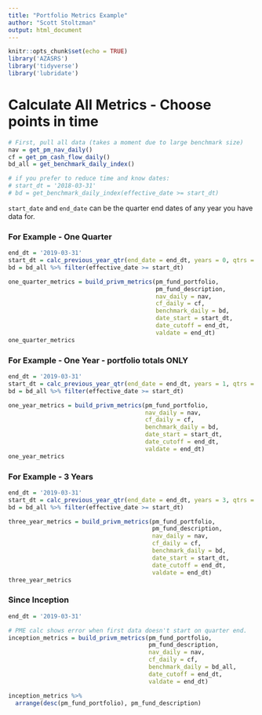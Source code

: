 ```yaml
---
title: "Portfolio Metrics Example"
author: "Scott Stoltzman"
output: html_document
---
```


```r
knitr::opts_chunk$set(echo = TRUE)
library('AZASRS')
library('tidyverse')
library('lubridate')
```


# Calculate All Metrics - Choose points in time

```r
# First, pull all data (takes a moment due to large benchmark size)
nav = get_pm_nav_daily()
cf = get_pm_cash_flow_daily()
bd_all = get_benchmark_daily_index()

# if you prefer to reduce time and know dates:
# start_dt = '2018-03-31'
# bd = get_benchmark_daily_index(effective_date >= start_dt)
```



`start_date` and `end_date` can be the quarter end dates of any year you have data for.

### For Example - One Quarter
```r
end_dt = '2019-03-31'
start_dt = calc_previous_year_qtr(end_date = end_dt, years = 0, qtrs = 1)
bd = bd_all %>% filter(effective_date >= start_dt)

one_quarter_metrics = build_privm_metrics(pm_fund_portfolio,
                                          pm_fund_description, 
                                          nav_daily = nav,
                                          cf_daily = cf,
                                          benchmark_daily = bd,
                                          date_start = start_dt,
                                          date_cutoff = end_dt,
                                          valdate = end_dt)
one_quarter_metrics
```


### For Example - One Year - portfolio totals ONLY
```r
end_dt = '2019-03-31'
start_dt = calc_previous_year_qtr(end_date = end_dt, years = 1, qtrs = 0)
bd = bd_all %>% filter(effective_date >= start_dt)

one_year_metrics = build_privm_metrics(pm_fund_portfolio,
                                       nav_daily = nav,
                                       cf_daily = cf,
                                       benchmark_daily = bd,
                                       date_start = start_dt,
                                       date_cutoff = end_dt,
                                       valdate = end_dt)
one_year_metrics
```



### For Example - 3 Years
```r
end_dt = '2019-03-31'
start_dt = calc_previous_year_qtr(end_date = end_dt, years = 3, qtrs = 0)
bd = bd_all %>% filter(effective_date >= start_dt)

three_year_metrics = build_privm_metrics(pm_fund_portfolio,
                                         pm_fund_description, 
                                         nav_daily = nav,
                                         cf_daily = cf,
                                         benchmark_daily = bd,
                                         date_start = start_dt,
                                         date_cutoff = end_dt,
                                         valdate = end_dt)
three_year_metrics
```



### Since Inception
```r
end_dt = '2019-03-31'

# PME calc shows error when first data doesn't start on quarter end.
inception_metrics = build_privm_metrics(pm_fund_portfolio,
                                        pm_fund_description, 
                                        nav_daily = nav,
                                        cf_daily = cf,
                                        benchmark_daily = bd_all,
                                        date_cutoff = end_dt,
                                        valdate = end_dt) 

inception_metrics %>% 
  arrange(desc(pm_fund_portfolio), pm_fund_description)
```



